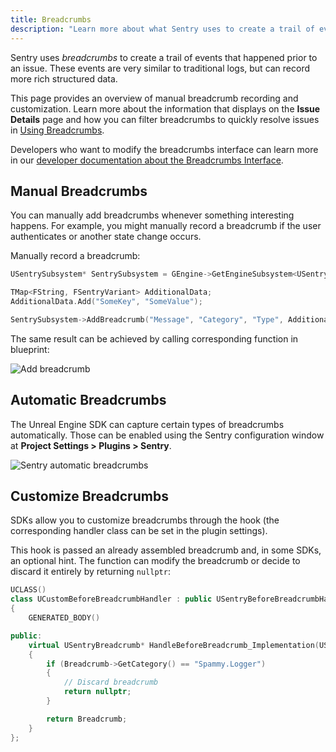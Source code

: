 ```yaml
---
title: Breadcrumbs
description: "Learn more about what Sentry uses to create a trail of events (breadcrumbs) that happened prior to an issue."
---
```


Sentry uses _breadcrumbs_ to create a trail of events that happened prior to an issue. These events are very similar to traditional logs, but can record more rich structured data.

This page provides an overview of manual breadcrumb recording and customization. Learn more about the information that displays on the **Issue Details** page and how you can filter breadcrumbs to quickly resolve issues in [Using Breadcrumbs](/product/error-monitoring/breadcrumbs).

<Alert title="Learn about SDK usage">

Developers who want to modify the breadcrumbs interface can learn more in our [developer documentation about the Breadcrumbs Interface](https://develop.sentry.dev/sdk/data-model/event-payloads/breadcrumbs/).

</Alert>

## Manual Breadcrumbs

You can manually add breadcrumbs whenever something interesting happens. For example, you might manually record a breadcrumb if the user authenticates or another state change occurs.

Manually record a breadcrumb:

```cpp
USentrySubsystem* SentrySubsystem = GEngine->GetEngineSubsystem<USentrySubsystem>();

TMap<FString, FSentryVariant> AdditionalData;
AdditionalData.Add("SomeKey", "SomeValue");

SentrySubsystem->AddBreadcrumb("Message", "Category", "Type", AdditionalData, ESentryLevel::Info);
```

The same result can be achieved by calling corresponding function in blueprint:

![Add breadcrumb](./img/unreal_breadcrumb.png)

## Automatic Breadcrumbs

The Unreal Engine SDK can capture certain types of breadcrumbs automatically. Those can be enabled using the Sentry configuration window at **Project Settings > Plugins > Sentry**.

![Sentry automatic breadcrumbs](./img/unreal_automatic_breadcrumbs.png)

## Customize Breadcrumbs

SDKs allow you to customize breadcrumbs through the <PlatformIdentifier name="before-breadcrumb" /> hook (the corresponding handler class can be set in the plugin settings).

This hook is passed an already assembled breadcrumb and, in some SDKs, an optional hint. The function can modify the breadcrumb or decide to discard it entirely by returning `nullptr`:

```cpp
UCLASS()
class UCustomBeforeBreadcrumbHandler : public USentryBeforeBreadcrumbHandler
{
	GENERATED_BODY()

public:
	virtual USentryBreadcrumb* HandleBeforeBreadcrumb_Implementation(USentryBreadcrumb* Breadcrumb, USentryHint* Hint)
    {
        if (Breadcrumb->GetCategory() == "Spammy.Logger")
        {
            // Discard breadcrumb
            return nullptr;
        }

        return Breadcrumb;
    }
};
```
